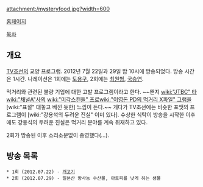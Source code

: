 attachment:/mysteryfood.jpg?width=600

[http://tv.chosun.com/culture/mysteryfood/main/main.html 홈페이지]

[[목차]]
== 개요 ==
[[TV조선]]의 교양 프로그램. 2012년 7월 22일과 29일 밤 10시에 방송되었다. 방송 시간은 1시간. 나레이션은 1회에는 [[도용구]], 2회에는 [[최원형]], [[국승연]].

먹거리와 관련된 불량 기업에 대한 고발 프로그램이라고 한다. ~~왠지 [[wiki:"JTBC" 타]][[wiki:"채널A"사]]의 [[wiki:"미각스캔들" 프로]][[wiki:"이영돈 PD의 먹거리 X파일" 그램]]을 [wiki:"표절" 대놓고 베낀 듯한] 느낌이 든다.~~ 게다가 TV조선에는 비슷한 포맷의 프로그램이 [wiki:"강용석의 두려운 진실" 이미 있다]. 수상한 식탁이 방송을 시작한 이후에도 강용석의 두려운 진실은 먹거리 분야를 계속 취재하고 있다.

2회가 방송된 이후 소리소문없이 종영했다(…).

== 방송 목록 ==
 * 1회 (2012.07.22) - [[개고기]]
 * 2회 (2012.07.29) - 일본산 방사능 수산물, 아토피를 낫게 하는 샘물
